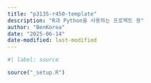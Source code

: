 ```yaml
---
title: "p3135-r450-template"
description: "R과 Python을 사용하는 프로젝트 용"
author: "BenKorea"
date: "2025-06-14"
date-modified: last-modified
---
```


```r
#| label: source

source("_setup.R")

```




